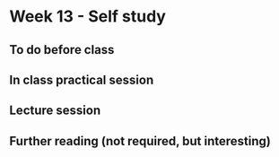 # Week 13 - Self study {-}

## To do before class {-}



## In class practical session {-}




## Lecture session {-}





## Further reading (not required, but interesting) {-}
